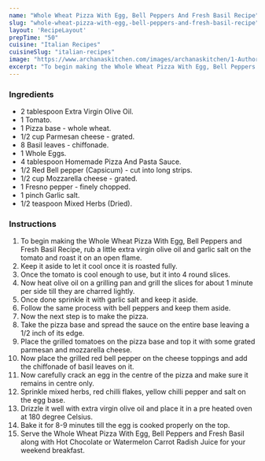 ---
name: "Whole Wheat Pizza With Egg, Bell Peppers And Fresh Basil Recipe"
slug: "whole-wheat-pizza-with-egg,-bell-peppers-and-fresh-basil-recipe"
layout: 'RecipeLayout'
prepTime: "50"
cuisine: "Italian Recipes"
cuisineSlug: "italian-recipes"
image: "https://www.archanaskitchen.com/images/archanaskitchen/1-Author/Swayampurna_Mishra/Egg_and_roasted_bell_pepper_pizza_original_1600.jpg"
excerpt: "To begin making the Whole Wheat Pizza With Egg, Bell Peppers and Fresh Basil Recipe, rub a little extra virgin olive oil and garlic salt on the tomato and roast it on an open flame"
---

### Ingredients

- 2 tablespoon Extra Virgin Olive Oil.
- 1 Tomato.
- 1 Pizza base - whole wheat.
- 1/2 cup Parmesan cheese - grated.
- 8 Basil leaves - chiffonade.
- 1 Whole Eggs.
- 4 tablespoon Homemade Pizza And Pasta Sauce.
- 1/2 Red Bell pepper (Capsicum) - cut into long strips.
- 1/2 cup Mozzarella cheese - grated.
- 1 Fresno pepper - finely chopped.
- 1 pinch Garlic salt.
- 1/2 teaspoon Mixed Herbs (Dried).

### Instructions

1. To begin making the Whole Wheat Pizza With Egg, Bell Peppers and Fresh Basil Recipe, rub a little extra virgin olive oil and garlic salt on the tomato and roast it on an open flame.
1. Keep it aside to let it cool once it is roasted fully.
1. Once the tomato is cool enough to use, but it into 4 round slices.
1. Now heat olive oil on a grilling pan and grill the slices for about 1 minute per side till they are charred lightly.
1. Once done sprinkle it with garlic salt and keep it aside.
1. Follow the same process with bell peppers and keep them aside.
1. Now the next step is to make the pizza.
1. Take the pizza base and spread the sauce on the entire base leaving a 1/2 inch of its edge.
1. Place the grilled tomatoes on the pizza base and top it with some grated parmesan and mozzarella cheese.
1. Now place the grilled red bell pepper on the cheese toppings and add the chiffonade of basil leaves on it.
1. Now carefully crack an egg in the centre of the pizza and make sure it remains in centre only.
1. Sprinkle mixed herbs, red chilli flakes, yellow chilli pepper and salt on the egg base.
1. Drizzle it well with extra virgin olive oil and place it in a pre heated oven at 180 degree Celsius.
1. Bake it for 8-9 minutes till the egg is cooked properly on the top.
1. Serve the Whole Wheat Pizza With Egg, Bell Peppers and Fresh Basil along with Hot Chocolate or Watermelon Carrot Radish Juice for your weekend breakfast.
